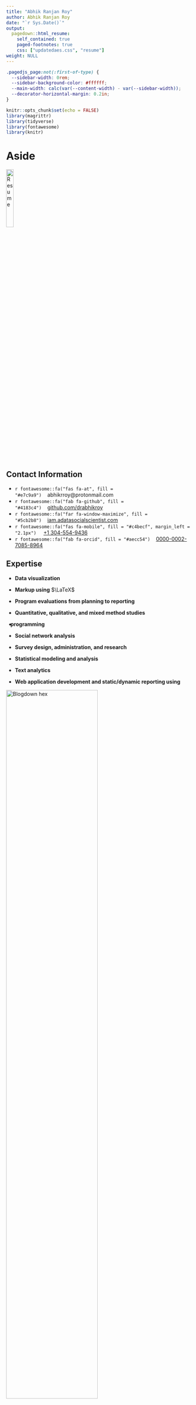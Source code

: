 ```yaml
---
title: "Abhik Ranjan Roy"
author: Abhik Ranjan Roy
date: "`r Sys.Date()`"
output:
  pagedown::html_resume:
    self_contained: true
    paged-footnotes: true
    css: ["updatedaes.css", "resume"]
weight: NULL 
---
```


<script src="//yihui.org/js/math-code.js" defer></script>

<script defer
  src="//mathjax.rstudio.com/latest/MathJax.js?config=TeX-MML-AM_CHTML">
</script>

```css
.pagedjs_page:not(:first-of-type) {
  --sidebar-width: 0rem;
  --sidebar-background-color: #ffffff;
  --main-width: calc(var(--content-width) - var(--sidebar-width));
  --decorator-horizontal-margin: 0.2in;
}
```

```r
knitr::opts_chunk$set(echo = FALSE)
library(magrittr)
library(tidyverse)
library(fontawesome)
library(knitr)
```

Aside
================================================================================

<div class="parent">
<a href='resume.pdf' target='_blank'><img class="imontop" src='img/resume-dl-icon.png' alt='Resume' width='20%' class='center'></a>
</div>

Contact Information {#contact}
--------------------------------------------------------------------------------

- `r fontawesome::fa("fas fa-at", fill = "#e7c9a9")`&nbsp;&nbsp;&nbsp;&nbsp;abhikrroy@protonmail.com
- `r fontawesome::fa("fab fa-github", fill = "#4183c4")`&nbsp;&nbsp;&nbsp;&nbsp;[github.com/drabhikroy](https://github.com/drabhikroy)
- `r fontawesome::fa("far fa-window-maximize", fill = "#5cb2b8")`&nbsp;&nbsp;&nbsp;&nbsp;[iam.adatasocialscientist.com](https://iam.asocialdatascientist.com/)
- `r fontawesome::fa("fas fa-mobile", fill = "#c4becf", margin_left = "2.1px")` &nbsp;&nbsp;&nbsp;&nbsp;<a href="tel:+1 269-615-8771">+1 304-554-9436</a>
- `r fontawesome::fa("fab fa-orcid", fill = "#aecc54")`&nbsp;&nbsp;&nbsp;&nbsp;[0000-0002-7085-8964](https://orcid.org/0000-0002-7085-8964)


Expertise {#skills}
--------------------------------------------------------------------------------

- <b>Data visualization</b> 

- <b>Markup using</b> $\LaTeX$

- <b>Program evaluations from planning to reporting</b>

- <b>Quantitative, qualitative, and mixed method studies</b>

- <i style="color:#3365B3; margin-left: -7px; margin-right: -5px;" class="fab fa-r-project fa-lg"></i> <b>programming</b>

- <b>Social network analysis</b>

- <b>Survey design, administration, and research</b>

- <b>Statistical modeling and analysis</b>

- <b>Text analytics</b>

- <b>Web application development and static/dynamic reporting using</b>
<div class="holder">

<div class="left">
<img src='img/blogdown-logo.png' alt='Blogdown hex' width='70%'> 
</div>

<div class="middle">
<img src='img/rmarkdown.png' alt='Rmarkdown hex' width='70%'>
</div>

<div class="right">
<img src='img/shiny-logo.png' alt='Shiny hex' width='70%'>
</div>
</div>

Main
================================================================================

Abhik Roy {#title}
--------------------------------------------------------------------------------

<!--
knitr::asis_output(htmltools::htmlPreserve("
<input type='checkbox' id='switch'>
<div class='app'>
  <div class='body'>
    <div class='main-circle'></div>
      <div class='content'>
        <div class='circle'>
          <div class='crescent'></div>
        </div>
        <label for='switch'>
          <div class='toggle'></div>
          <div class='names'>
            <p class='light'>Light</p>
            <p class='dark'>Dark</p>
          </div>
        </label>
  </div>
</div>
"))
-->

Education {data-icon=graduation-cap data-concise=true}
--------------------------------------------------------------------------------

### Western Michigan University

Ph.D. in Program Evaluation

&nbsp;&nbsp;Kalamazoo, MI

N/A

### Michigan Technological University

M.S. in Mathematics

&nbsp;&nbsp;Houghton, MI

N/A

### West Virginia Wesleyan College

B.S. in Mathematics

&nbsp;&nbsp;Buckhannon, WV

N/A

<i class="fa-solid fa-pen-to-square" data-fa-mask="fa-solid fa-comment" style="background:white"></i>  Professional Experience {data-icon=NULL}
--------------------------------------------------------------------------------

### <i>Associate Research Scientist</i>

Indiana University

&nbsp;&nbsp;Bloomington, IN

Current - 2023

::: concise
- Conducting various program evaluations.
:::

### <i>Assistant Professor</i>

West Virginia University

&nbsp;&nbsp;Morgantown, WV

2023 - 2016

- Authored and co-authored 10+ peer-reviewed publications, contributing to various fields including program evaluation.
- Conducted over 20 rigorous evaluations leading to increases in program effectiveness.
- Designed and deployed multiple interactive surveys using HTML, CSS, and JavaScript on the Qualtrics platform, eliciting responses from a total of about 7,000 respondents.
- Extracted and cleaned data from multiple remote sources; developed and published 20+ interactive visualizations for public reporting and client dissemination using Rmarkdown and Shiny.
- Mentored 4 Masters and Doctoral students, guiding them to successful completion of their academic research projects.
- Taught courses in evaluation, measurement, research methods, and survey design, with a focus on data science techniques, to over 500 students.

### <i>Data Analyst</i>

University of Kansas

&nbsp;&nbsp;Lawrence, KS

2016 - 2014

- Conducted comprehensive studies using qualitative, quantitative, and mixed-methods approaches, and presented findings to senior management, influencing policy changes.
- Crafted tailored evaluations that met the needs of diverse stakeholders, resulting in actionable insights for multiple non-academic departments.
- Designed and administered surveys to over 300 university students and staff, achieving response rates ranging from 47% - 91%.
- Engineered web applications using R and Tableau, streamlining data extraction and visualization processes.
- Spearheaded research initiatives that increased student retention rates by 3% - 5% through predictive statistical modeling.


<i class="fa-solid fa-shapes" data-fa-mask="fa-solid fa-comment" style="background:white"></i> Select Evaluation Work {data-icon=NULL}
--------------------------------------------------------------------------------

### <span class="indented-title"><i>Lead Program Evaluator & Methodologist</i> - Healthy Start Initiative ([*HRSA-19-049*](https://grants.hrsa.gov/2010/Web2External/Interface/Common/EHBDisplayAttachment.aspx?dm_rtc=16&dm_attid=d3c378a4-b07d-48e5-ab36-38f05a7eeb48) Total Award: *$5,470,000*)</span>

<span class="indented-title">West Virginia University Research Corporation</span>

&nbsp;&nbsp;Morgantown, WV

Current - 2023

<div class="indented-section">

::: concise
- Conducted process, monitoring, and impact evaluations at the program level.
- Designed and validated survey tools, evaluating the experiences of more than 50 participants.
- Generated two comprehensive internal evaluation documents and prepared an evaluation proposal aimed at federal funding renewal.
- Utilized a mixed-methods design to independently analyze both longitudinal and cross-sectional data, focusing on the smoking cessation efforts of mothers and the experiences of new or distant caretakers/fathers.
:::

</div>

### <span class="indented-title"><i>Program Evaluator & Mixed Methods Analyst</i> - Teaching Science with Computational Thinking: Preparing Preservice Elementary Educators of the Future STEM Workforce ([*2019-NSF 2142274*](https://www.nsf.gov/awardsearch/showAward?AWD_ID=2142274&HistoricalAwards=false) Total Award: *$294,958.00*)</span>

<span class="indented-title">West Virginia University</span>

&nbsp;&nbsp;Morgantown, WV

Current - 2022

<div class="indented-section">

::: concise
- Administered process evaluations for all program activities.
- Created and employed a longitudinal mixed-method study to reduce and analyze more than 50 open-ended survey responses and six interview session transcripts, leveraging thematic/content analyses and techniques including HDBSCAN/t-SNE, k-Means, and PCA.
- Designed and validated two survey tools for assessing progress and evaluating programmatic impact.
- Produced one in-depth internal evaluation document and crafted evaluation summaries for federal reporting purposes.
:::

</div>

### <i>Community Program Evaluator & Data Scientist</i><br>WVCTSI: West Virginia Clinical and Translational Science Institute ([*2017-NIH 2U54GM104942-02*](https://reporter.nih.gov/project-details/9362155) Total Award: *$20,000,000*)

West Virginia University

&nbsp;&nbsp;Morgantown, WV

2022 - 2017

::: concise
- Analyzed extensive datasets using both frequentist and Bayesian methodologies, guiding the direction and activities of eight distinct programs.
- Authored quarterly reports as well as internal and external annual evaluation documents, disseminated both in print and through interactive formats developed in Rmarkdown.
- Crafted over 100 data visualizations and developed over four Shiny applications for internal and public data exploration, including research collaborations using social network analysis, grant activities pulled from the NCBI API crossed with WVCTSI grant numbers, and dissemination of result and changes in practice within and beyond West Virginia.
- Designed and disseminated tailored Qualtrics surveys enhanced with HTML, CSS, and JavaScript, reaching an audience of over 5,000 individuals.
- Led local and multi-site, multi-cluster evaluation studies that influenced five core medical research and community engagement units.
- Mentored six aspiring graduate students in social data science, steering them through successful research endeavors.
:::

<i class="fa-solid fa-users" data-fa-mask="fa-solid fa-comment" style="background:white"></i> Memberships {data-icon=NULL}
--------------------------------------------------------------------------------

### American Evaluation Association

N/A

N/A

N/A

Disclaimer {#disclaimer style="width: calc(var(--content-width) - var(--sidebar-width)); padding-left: var(--sidebar-horizontal-padding);"}
--------------------------------------------------------------------------------

Made with &nbsp;&nbsp;&nbsp;<i style="color:#3365B3; margin-top: 3px; margin-left: -7px; margin-right: -5px;" class="fab fa-r-project"></i>&nbsp;&nbsp;&nbsp;: [Source code](https://github.com/drabhikroy/Courses/blob/iam/content/en/work/resume-html.Rmd){target='_blank}. Last updated on `r format(Sys.Date(), format="%B %d, %Y")`
